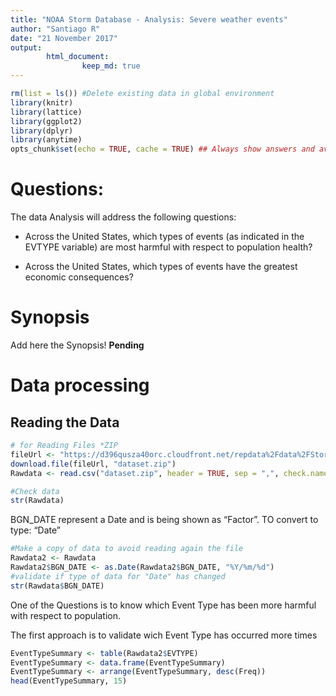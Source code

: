 ---
title: "NOAA Storm Database - Analysis: Severe weather events"
author: "Santiago R"
date: "21 November 2017"
output:
        html_document:
                keep_md: true
---

```{r setup, include=FALSE}
rm(list = ls()) #Delete existing data in global environment
library(knitr)
library(lattice)
library(ggplot2)
library(dplyr)
library(anytime)
opts_chunk$set(echo = TRUE, cache = TRUE) ## Always show answers and avoid repeating unnecessary calculations
```

# Questions:

The data Analysis will address the following questions:


- Across the United States, which types of events (as indicated in the EVTYPE variable) are
most harmful with respect to population health?


- Across the United States, which types of events have the greatest economic consequences?

# Synopsis

Add here the Synopsis! **Pending**

# Data processing

## Reading the Data

``` {r readingData}
# for Reading Files *ZIP
fileUrl <- "https://d396qusza40orc.cloudfront.net/repdata%2Fdata%2FStormData.csv.bz2"
download.file(fileUrl, "dataset.zip")
Rawdata <- read.csv("dataset.zip", header = TRUE, sep = ",", check.names = TRUE)

#Check data
str(Rawdata)
``` 

BGN_DATE represent a Date and is being shown as "Factor". TO convert to type: "Date"

``` {r changetodate}
#Make a copy of data to avoid reading again the file
Rawdata2 <- Rawdata
Rawdata2$BGN_DATE <- as.Date(Rawdata2$BGN_DATE, "%Y/%m/%d")
#validate if type of data for "Date" has changed
str(Rawdata$BGN_DATE)

```

One of the Questions is to know which Event Type has been more harmful with respect to
population. 

The first approach is to validate wich Event Type has occurred more times

```{r MostrepeatedEvent}
EventTypeSummary <- table(Rawdata2$EVTYPE)
EventTypeSummary <- data.frame(EventTypeSummary)
EventTypeSummary <- arrange(EventTypeSummary, desc(Freq))
head(EventTypeSummary, 15)
``` 

